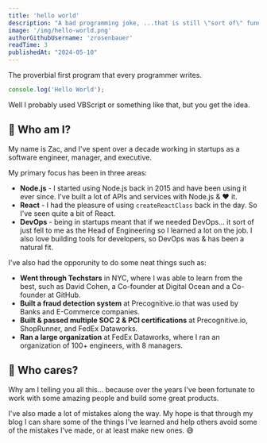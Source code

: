 ```yaml
---
title: 'hello world' 
description: "A bad programming joke, ...that is still \"sort of\" funny."
image: '/img/hello-world.png'
authorGithubUsername: 'zrosenbauer'
readTime: 3
publishedAt: "2024-05-10"
---
```


The proverbial first program that every programmer writes. 

```javascript
console.log('Hello World');
```

Well I probably used VBScript or something like that, but you get the idea.

## 🤨 Who am I?

My name is Zac, and I've spent over a decade working in startups as a software engineer, manager, and executive. 

My primary focus has been in three areas:

* **Node.js** - I started using Node.js back in 2015 and have been using it ever since. I've built a lot of APIs and services with Node.js & :heart: it.
* **React** - I had the pleasure of using `createReactClass` back in the day. So I've seen quite a bit of React.
* **DevOps** - being in startups meant that if we needed DevOps... it sort of just fell to me as the Head of Engineering so I learned a lot on the job. I also love building tools for developers, so DevOps was & has been a natural fit.

I've also had the opporunity to do some neat things such as:

* **Went through Techstars** in NYC, where I was able to learn from the best, such as David Cohen, a Co-founder at Digital Ocean and a Co-founder at GitHub.
* **Built a fraud detection system** at Precognitive.io that was used by Banks and E-Commerce companies.
* **Built & passed multiple SOC 2 & PCI certifications** at Precognitive.io, ShopRunner, and FedEx Dataworks.
* **Ran a large organization** at FedEx Dataworks, where I ran an organization of 100+ engineers, with 8 managers.

## 🤷 Who cares?

Why am I telling you all this... because over the years I've been fortunate to work with some amazing people and build some great products. 

I've also made a lot of mistakes along the way. My hope is that through my blog I can share some of the things 
I've learned and help others avoid some of the mistakes I've made, or at least make new ones. 😅

